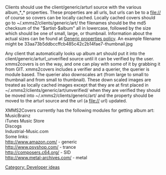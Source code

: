 {{Navbar}}

Clients should use the client/generic/arturl source with the various album_*_* properties. These properties are all urls, but urls can be to a file:// of course so covers can be locally cached. Locally cached covers should go to ~/.xmms2/clients/generic/art/ the filenames should be the md5 checksum of the "$artist-$album" all in lowercase, followed by the size which should be one of small, large, or thumbnail. Information about the actual sizes can be found at [[Generic properties policy]].
An example filename might be 33aa73b5ddbccffcb485c42c2b14fae7-thumbnail.jpg

Any client that automatically looks up album art should put it into the client/generic/arturl_unverified source until it can be verified by the user. xmms2covers is on the way, and one can play with some of it by grabbing it from GIT. xmms2covers includes a verifier and a querier, the querier is module based. The querier also downscales art (from large to small to thumbnail and from small to thumbnail). These down scaled images are treated as locally cached images except that they are at first placed in ~/.xmms2/clients/generic/art/unverified/ when they are verified they should be moved into ~/.xmms2/clients/generic/art/ and the property should be moved to the arturl source and the url (a file:// url) updated. 

XMMS2Covers currently has the following modules for getting album art:<br />
MusicBrainz <br />
iTunes Music Store <br />
Discogs <br />
Industrial-Music.com <br />

Some links:<br />
http://www.amazon.com/ -  generic<br />
http://www.psyshop.com/ - trance<br />
http://composers.c64.org/ - SID<br />
http://www.metal-archives.com/ - metal<br />

[[Category: Developer ideas]]